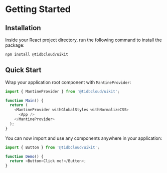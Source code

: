 
# Getting Started

## Installation

Inside your React project directory, run the following command to install the package:

```sh npm2yarn
npm install @tidbcloud/uikit
```

## Quick Start

Wrap your application root component with `MantineProvider`:

```js
import { MantineProvider } from '@tidbcloud/uikit';

function Main() {
  return (
    <MantineProvider withGlobalStyles withNormalizeCSS>
      <App />
    </MantineProvider>
  );
}
```

You can now import and use any components anywhere in your application:

```js
import { Button } from '@tidbcloud/uikit';

function Demo() {
  return <Button>Click me!</Button>;
}
```

